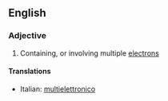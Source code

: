 ==English==

===Adjective===
{{en-adj}}

#{{chemistry|physics}} Containing, or involving multiple [[electron]]s

====Translations====
{{top}}
*Italian: [[multielettronico]]
{{mid}}

{{bottom}}
